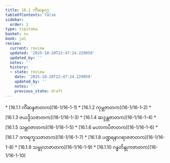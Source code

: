 ```yaml
---
title: 16.1 ကိံဆန္ဒဝဂ္ဂ
tableOfContents: false
sidebar:
  order: 1
type: tipitaka
basket: su
book: ja1
review:
  current: review
  updated: '2025-10-20T22:47:24.229059'
  updated_by: ''
  notes: ''
  history:
  - state: review
    date: '2025-10-20T22:47:24.229059'
    updated_by: ''
    notes: ''
    previous_state: draft
---
```



<DynamicBreadcrumb />


<ReviewStatus review={frontmatter.review} showDetails={true} />

<HypothesisAnnotation frontmatter={frontmatter} />



<TableOfContents book="ja1" section="16.1">
* [16.1.1 ကိံဆန္ဒဇာတက](16-1/16-1-1)
* [16.1.2 ကုမ္ဘဇာတက](16-1/16-1-2)
* [16.1.3 ဇယဒ္ဒိသဇာတက](16-1/16-1-3)
* [16.1.4 ဆဒ္ဒန္တဇာတက](16-1/16-1-4)
* [16.1.5 သမ္ဘဝဇာတက](16-1/16-1-5)
* [16.1.6 မဟာကပိဇာတက](16-1/16-1-6)
* [16.1.7 ဒကရက္ခသဇာတက](16-1/16-1-7)
* [16.1.8 ပဏ္ဍရနာဂရာဇဇာတက](16-1/16-1-8)
* [16.1.9 သမ္ဗုလာဇာတက](16-1/16-1-9)
* [16.1.10 ဂန္ဓတိန္ဒုကဇာတက](16-1/16-1-10)
</TableOfContents>